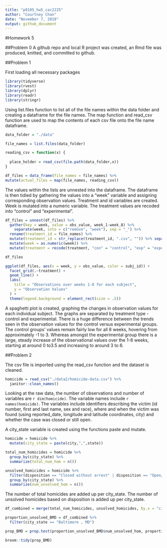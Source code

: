 ```yaml
---
title: "p8105_hw5_cac2225"
author: "Courtney Chan"
date: "November 7, 2018"
output: github_document
---
```


#Homework 5

##Problem 0
A github repo and local R project was created, an Rmd file was produced, knitted, and committed to github.

##Problem 1

First loading all necessary packages

```r
library(tidyverse)
library(rvest)
library(dplyr)
library(readr)
library(stringr)

```

Using list.files function to list all of the file names within the data folder and creating a dataframe for the file names. The map function and read_csv function are used to map the contents of each csv file onto the file name dataframe.

```r

data_folder = "./data"

file_names = list.files(data_folder)

```

```r

reading_csv = function(x) {
  
  place_holder = read_csv(file.path(data_folder,x))
}
```

```r

df_files = data_frame(file_names = file_names) %>% 
mutate(actual_files = map(file_names, reading_csv))

```

The values within the lists are unnested into the dataframe. The dataframe is then tidied by gathering the values into a "week" variable and assigning corresponding observation values. Treatment and id variables are created. Week is mutated into a numeric variable. The treatment values are recoded into "control" and "experimental".

```r

df_files = unnest(df_files) %>% 
  gather(key = week, value = obs_value, week_1:week_8) %>% 
    separate(week, into = c("remove", "week"), sep = "_") %>% 
  rename(treatment_id = file_names) %>%
  mutate(treatment_id = str_replace(treatment_id, ".csv", "")) %>% separate(treatment_id, into = c("treatment", "subj_id"), sep = "_") %>% select(subj_id, treatment, week, obs_value, -starts_with("remove")) %>% 
  mutate(week = as.numeric(week)) %>% 
  mutate(treatment = recode(treatment, "con" = "control", "exp" = "experimental"))

df_files

```

```r

ggplot(df_files, aes(x = week, y = obs_value, color = subj_id)) + 
  facet_grid(.~treatment) + 
  geom_line() + 
  labs(
    title = "Observations over weeks 1-8 for each subject",
    y = "Observation Values"
  ) + 
  theme(legend.background = element_rect(size = .5))

```

A spaghetti plot is created, graphing the changes in observation values for each individual subject. The graphs are separated by treatment type - control and experimental. There is a huge difference between the trends seen in the observation values for the control versus experimental groups. The control groups' values remain fairly low for all 8 weeks, hovering from approximately -1 to 3. Whereas amongst the experimental group there is a large, steady increase of the observational values over the 1-8 weeks, starting at around 0 to3.5 and increasing to around 3 to 6.

##Problem 2

The csv file is imported using the read_csv function and the dataset is cleaned.

```r

homicide = read_csv("./data2/homicide-data.csv") %>% 
  janitor::clean_names()

```

Looking at the raw data, the number of observations and number of variables are `r dim(homicide)`. The variable names include `r names(homicide)`. The variables include identifiers describing the victim (id number, first and last name, sex and race), where and when the victim was found (using reported_date, longitude and latitude coordinates, city) and whether the case was closed or still open.

A city_state variable is created using the functions paste and mutate.

```r

homicide = homicide %>% 
  mutate(city_state = paste(city,",",state))

```

```r

total_num_homicides = homicide %>% 
  group_by(city_state) %>% 
  summarize(total_num_hom = n())

```

```r

unsolved_homicides = homicide %>% 
  filter(disposition == "Closed without arrest" | disposition == "Open/No arrest") %>% 
  group_by(city_state) %>% 
  summarize(num_unsolved_hom = n())

```

The number of total homicides are added up per city_state. The number of unsolved homicides based on disposition is added up per city_state.

```r

df_combined = merge(total_num_homicides, unsolved_homicides, by.x = "city_state", by.y = "city_state")

proportion_unsolved_BMD = df_combined %>% 
  filter(city_state == "Baltimore , MD")

prop_BMD = prop.test(proportion_unsolved_BMD$num_unsolved_hom, proportion_unsolved_BMD$total_num_hom) 

broom::tidy(prop_BMD)

```
